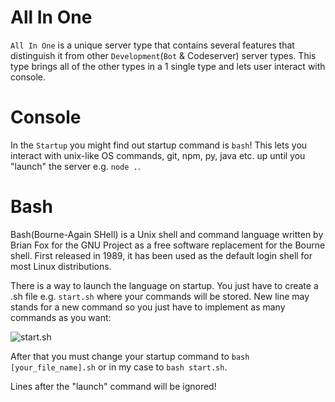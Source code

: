 # All In One

`All In One` is a unique server type that contains several features that distinguish it from other `Development`(`Bot` & Codeserver) server types. This type brings all of the other types in a 1 single type and lets user interact with console.

# Console

In the `Startup` you might find out startup command is `bash`! This lets you interact with unix-like OS commands, git, npm, py, java etc. up until you "launch" the server e.g. `node .`.

# Bash

Bash(Bourne-Again SHell) is a Unix shell and command language written by Brian Fox for the GNU Project as a free software replacement for the Bourne shell. First released in 1989, it has been used as the default login shell for most Linux distributions.

<Redirect
  href="https://en.wikipedia.org/wiki/Bash_(Unix_shell)"
  label="Source: Wikipedia"
/>

There is a way to launch the language on startup. You just have to create a .sh file e.g. `start.sh` where your commands will be stored. New line may stands for a new command so you just have to implement as many commands as you want:

![start.sh](/content/aio/start.sh.png)

After that you must change your startup command to `bash [your_file_name].sh` or in my case to `bash start.sh`.

<Tip>Lines after the "launch" command will be ignored!</Tip>

<Redirect
  href="https://www.youtube.com/watch?v=I4EWvMFj37g"
  label="Youtube: Bash in 100 Seconds"
/>
